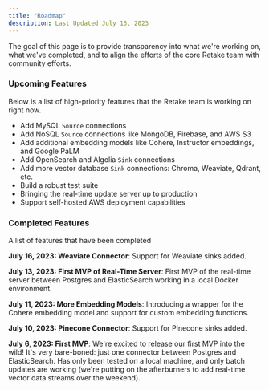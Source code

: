 ```yaml
---
title: "Roadmap"
description: Last Updated July 16, 2023
---
```


The goal of this page is to provide transparency into what we're working on, what we've completed, and to align
the efforts of the core Retake team with community efforts.

### Upcoming Features

Below is a list of high-priority features that the Retake team is working on right now.

- Add MySQL `Source` connections
- Add NoSQL `Source` connections like MongoDB, Firebase, and AWS S3
- Add additional embedding models like Cohere, Instructor embeddings, and Google PaLM
- Add OpenSearch and Algolia `Sink` connections
- Add more vector database `Sink` connections: Chroma, Weaviate, Qdrant, etc.
- Build a robust test suite
- Bringing the real-time update server up to production
- Support self-hosted AWS deployment capabilities

### Completed Features

A list of features that have been completed

**July 16, 2023: Weaviate Connector**: Support for Weaviate sinks added.

**July 13, 2023: First MVP of Real-Time Server**: First MVP of the real-time server between Postgres and ElasticSearch working in a local Docker environment.

**July 11, 2023: More Embedding Models**: Introducing a wrapper for the Cohere embedding model and support for custom embedding functions.

**July 10, 2023: Pinecone Connector**: Support for Pinecone sinks added.

**July 6, 2023: First MVP**: We're excited to release our first MVP into the wild! It's very bare-boned: just one connector between Postgres and ElasticSearch. Has only been tested on a local machine,
and only batch updates are working (we're putting on the afterburners to add real-time vector data streams over the weekend).
